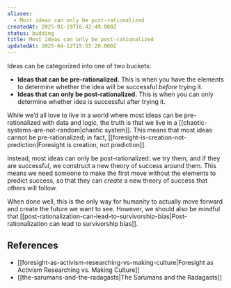 ```yaml
---
aliases:
  - Most ideas can only be post-rationalized
createdAt: 2025-01-19T16:42:49.000Z
status: budding
title: Most ideas can only be post-rationalized
updatedAt: 2025-04-12T15:55:20.000Z
---
```

Ideas can be categorized into one of two buckets:

- **Ideas that can be pre-rationalized.** This is when you have the elements to determine whether the idea will be successful _before_ trying it.
- **Ideas that can only be post-rationalized.** This is when you can only determine whether idea is successful after trying it.

While we’d all love to live in a world where most ideas can be pre-rationalized with data and logic, the truth is that we live in a [[chaotic-systems-are-not-random|chaotic system]]. This means that most ideas cannot be pre-rationalized; in fact, [[foresight-is-creation-not-prediction|Foresight is creation, not prediction]].

Instead, most ideas can only be post-rationalized: we try them, and if they are successful, we construct a new theory of success around them. This means we need someone to make the first move without the elements to predict success, so that they can _create_ a new theory of success that others will follow.

When done well, this is the only way for humanity to actually move forward and create the future we want to see. However, we should also be mindful that [[post-rationalization-can-lead-to-survivorship-bias|Post-rationalization can lead to survivorship bias]].

## References

- [[foresight-as-activism-researching-vs-making-culture|Foresight as Activism Researching vs. Making Culture]]
- [[the-sarumans-and-the-radagasts|The Sarumans and the Radagasts]]
